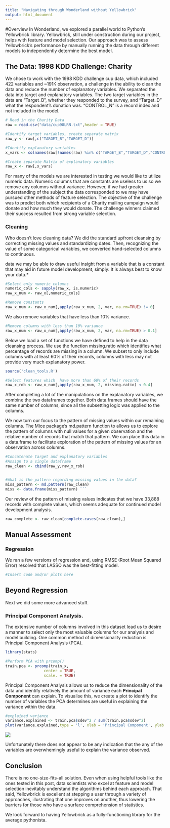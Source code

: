 ```yaml
---
title: "Navigating through Wonderland without Yellowbrick"
output: html_document
---
```


#Overview
In Wonderland, we explored a parallel world to Python's Yellowbrick library. Yellowbrick, still under construction during our project, helps with feature and model selection. Our approach was to assess Yellowbrick's performance by manually running the data through different models to independently determine the best model.

## The Data: 1998 KDD Challenge: Charity
We chose to work with the 1998 KDD challenge cup data, which included 422 variables and ~191K observation, a challenge in the ability to clean the data and reduce the number of explanatory variables. We separated the data into target and explanatory variables. The two target variables in the data are "Target\_B", whether they responded to the survey, and "Target\_D" what the respondent's donation was. "CONTROL\_N" is a record index and not included in the model. 

```r
# Read in the Charity Data
raw = read.csv("data/cup98LRN.txt",header = TRUE)

#Identify target variables, create separate matrix
raw_y <- raw[,c("TARGET_B","TARGET_D")]

#Identify explanatory variables
x_vars <- colnames(raw[!names(raw) %in% c("TARGET_B","TARGET_D","CONTROLN")])

#Create separate Matrix of explanatory variables
raw_x <- raw[,x_vars]
```

For many of the models we are interested in testing we would like to utilize numeric data. Numeric columns that are constants are useless to us so we remove any columns without variance. However, if we had greater understanding of the subject the data corresponded to we may have pursued other methods of feature selection. The objective of the challenge was to predict both which recipients of a Charity mailing campaign would donate and how much they would donate. The challenge winners claimed their success resulted from strong variable selection. 

### Cleaning
Who doesn't love cleaning data? We did the standard upfront cleansing by correcting missing values and standardizing dates. Then, recognizing the value of some categorical variables, we converted hand-selected columns to continuous. 

data we may be able to draw useful insight from a variable that is a constant that may aid in future model development, simply: It is always best to know your data.*
```r
#Select only numeric columns
numeric_cols <- sapply(raw_x, is.numeric)
raw_x_num <- raw_x[,numeric_cols]

#Remove constants 
raw_x_num <- raw_x_num[,apply(raw_x_num, 2, var, na.rm=TRUE) != 0]

```

We also remove variables that have less than 10% variance.
```r
#Remove columns with less than 10% variance
raw_x_num <- raw_x_num[,apply(raw_x_num, 2, var, na.rm=TRUE) > 0.1]
```

Below we load a set of functions we have defined to help in the data cleansing process. We use the function missing.ratio which identifies what percentage of records are missing in a column. We subset to only include columns with at least 60% of their records, columns with less may not provide very much explanatory power.
```r
source('clean_tools.R')

#Select features which  have more than 60% of their records
raw_x_rob <- raw_x_num[,apply(raw_x_num, 2, missing.ratio) < 0.4]
```

After completing a lot of the manipulations on the explanatory variables, we combine the two dataframes together. Both data.frames should have the same number of columns, since all the subsetting logic was applied to the columns.

We now turn our focus to the pattern of missing values within our remaining columns. The Mice package's md.pattern function to allows us to explore the pattern of columns with null values for a given observation and the relative number of records that match that pattern. We can place this data in a data.frame to facilitate exploration of the pattern of missing values for an observation across columns.
```r
#Concatenate target and explanatory variables 
#Assign to a single dataframe
raw_clean <- cbind(raw_y,raw_x_rob)


#What is the pattern regarding missing values in the data?
miss_pattern <- md.pattern(raw_clean)
miss <- data.frame(miss_pattern) ```
```

Our review of the pattern of missing values indicates that we have 33,888 records with complete values, which seems adequate for continued model development analysis.
```r
raw_complete <- raw_clean[complete.cases(raw_clean),]
```

## Manual Assessment
### Regression
We ran a few versions of regression and, using RMSE (Root Mean Squared Error) resolved that LASSO was the best-fitting model.

```r
#Insert code and/or plots here
```

## Beyond Regression
Next we did some more advanced stuff. 

### Principal Component Analysis.
The extensive number of columns involved in this dataset lead us to desire a manner to select only the most valuable columns for our analysis and model building. One common method of dimensionality reduction is Principal Component Analysis (PCA).
```r
library(stats)

#Perform PCA with prcomp()
train.pca <- prcomp(train_x,
                 center = TRUE,
                 scale. = TRUE)
```

Principal Component Analysis allows us to reduce the dimensionality of the data and identify relatively the amount of variance each __Principal Component__ can explain. To visualise this, we create a plot to identify the number of variables the PCA determines are useful in explaining the variance within the data.
```r
#explained variance
variance.explained <- train.pca$sdev^2 / sum(train.pca$sdev^2)
plot(variance.explained,type = 'l', xlab = 'Principal Component', ylab = 'Variance Explained')
```
![](wonderland_pca_var_exp.png)

Unfortunately there does not appear to be any indication that the any of the variables are overwhemingly useful to explain the variance observed.

## Conclusion
There is no one-size-fits-all solution. Even when using helpful tools like the ones tested in this post, data scientists who excel at feature and model selection inevitably understand the algorithms behind each approach. That said, Yellowbrick is excellent at stepping a user through a variety of approaches, illustrating that one improves on another, thus lowering the barriers for those who have a surface comprehension of statistics. 

We look forward to having Yellowbrick as a fully-functioning library for the average pythonista. 
